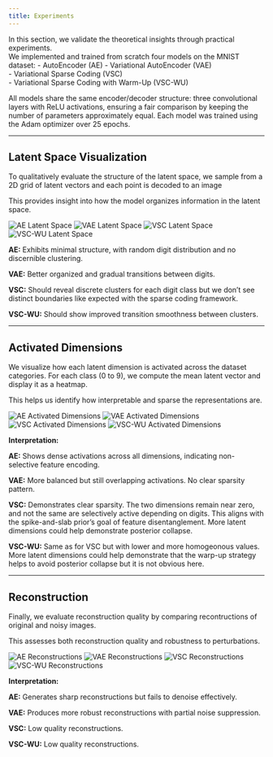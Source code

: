 ```yaml
---
title: Experiments
---
```


In this section, we validate the theoretical insights through practical experiments.  
We implemented and trained from scratch four models on the MNIST dataset:
- AutoEncoder (AE)
- Variational AutoEncoder (VAE)  
- Variational Sparse Coding (VSC)  
- Variational Sparse Coding with Warm-Up (VSC-WU)

All models share the same encoder/decoder structure: three convolutional layers with ReLU activations, ensuring a fair comparison by keeping the number of parameters approximately equal. Each model was trained using the Adam optimizer over 25 epochs.

---

## Latent Space Visualization

To qualitatively evaluate the structure of the latent space, we sample from a 2D grid of latent vectors and each point is decoded to an image 

This provides insight into how the model organizes information in the latent space.

![AE Latent Space](assets/graphics/autoencoder/latent_space.png)
![VAE Latent Space](assets/graphics/vae/latent_space.png)
![VSC Latent Space](assets/graphics/vsc/latent_space.png)
![VSC-WU Latent Space](assets/graphics/vsc_warmup/latent_space.png)

**AE:** Exhibits minimal structure, with random digit distribution and no discernible clustering.

**VAE:** Better organized and gradual transitions between digits.

**VSC:** Should reveal discrete clusters for each digit class but we don't see distinct boundaries like expected with the sparse coding framework.

**VSC-WU:** Should show improved transition smoothness between clusters.

---

## Activated Dimensions

We visualize how each latent dimension is activated across the dataset categories. For each class (0 to 9), we compute the mean latent vector and display it as a heatmap.

This helps us identify how interpretable and sparse the representations are.

![AE Activated Dimensions](assets/graphics/autoencoder/activated_dimensions.png)
![VAE Activated Dimensions](assets/graphics/vae/activated_dimensions.png)
![VSC Activated Dimensions](assets/graphics/vsc/activated_dimensions.png)
![VSC-WU Activated Dimensions](assets/graphics/vsc_warmup/activated_dimensions.png)

**Interpretation:**

**AE:** Shows dense activations across all dimensions, indicating non-selective feature encoding.

**VAE:** More balanced but still overlapping activations. No clear sparsity pattern.

**VSC:** Demonstrates clear sparsity. The two dimensions remain near zero, and not the same are selectively active depending on digits. This aligns with the spike-and-slab prior's goal of feature disentanglement. More latent dimensions could help demonstrate posterior collapse.

**VSC-WU:** Same as for VSC but with lower and more homogeonous values. More latent dimensions could help demonstrate that the warp-up strategy helps to avoid posterior collapse but it is not obvious here.

---

## Reconstruction

Finally, we evaluate reconstruction quality by comparing recontructions of original and noisy images.

This assesses both reconstruction quality and robustness to perturbations.

![AE Reconstructions](assets/graphics/autoencoder/reconstruction.png)
![VAE Reconstructions](assets/graphics/vae/reconstruction.png)
![VSC Reconstructions](assets/graphics/vsc/reconstruction.png)
![VSC-WU Reconstructions](assets/graphics/vsc_warmup/reconstruction.png)

**Interpretation:**

**AE:** Generates sharp reconstructions but fails to denoise effectively.

**VAE:** Produces more robust reconstructions with partial noise suppression.

**VSC:** Low quality reconstructions.

**VSC-WU:** Low quality reconstructions.
